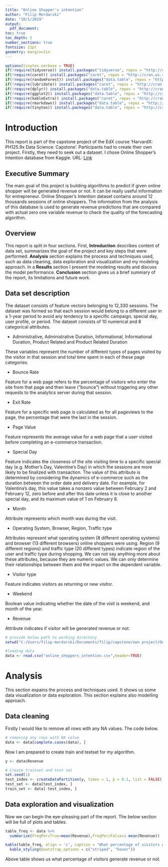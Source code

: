 ---
title: "Online Shopper's intention"
author: "Filip Mordarski"
date: "10/1/2019"
output: 
  pdf_document:
toc: true
toc_depth: 2
number_sections: true
fontsize: 11pt
geometry: margin=1in
---


```{r, include=FALSE}
options(tinytex.verbose = TRUE)
if(!require(tidyverse)) install.packages("tidyverse", repos = "http://cran.us.r-project.org")
if(!require(caret)) install.packages("caret", repos = "http://cran.us.r-project.org")
if(!require(randomForest)) install.packages("data.table", repos = "http://cran.us.r-project.org")
if(!require(lubridate)) install.packages("caret", repos = "http://cran.us.r-project.org")
if(!require(dplyr)) install.packages("data.table", repos = "http://cran.us.r-project.org")
if(!require(ggplot2)) install.packages("data.table", repos = "http://cran.us.r-project.org")
if(!require(kableExtra)) install.packages("caret", repos = "http://cran.us.r-project.org")
if(!require(rmarkdown)) install.packages("data.table", repos = "http://cran.us.r-project.org")
if(!require(tinytex)) install.packages("data.table", repos = "http://cran.us.r-project.org")

```

# Introduction

This report is part of the capstone project of the EdX course 'HarvardX: PH125.9x Data Science: Capstone'. Participants had to create their own project. Firstly, they need to seek out a dataset. I chose Online Shopper's Intention database from Kaggle. URL: [Link](https://www.kaggle.com/roshansharma/online-shoppers-intention.) 

## Executive Summary

The main goal of this project is building algorithms to predict if given online shopper will be generated revenue or not. It can be really useful information for entrepreneur. Online Shopper's Intention dataset contains around 12 thousands sessions of online shoppers. The information from the analysis of this database is used to generate revenue predictions that are compared with actual zero one variable revenue to check the quality of the forecasting algorithm. 

## Overview

This report is split in four sections. First, **Introduction** describes content of data set, summarizes the goal of the project and key steps that were performed. **Analysis** section explains the process and techniques used, such as data cleaning, data exploration and visualization and my modeling approach. In a **Results** section I present the modeling results and discuss the model performance. **Conclusion** section gives us a brief summary of the report, its limitations and future work.

## Data set description

The dataset consists of feature vectors belonging to 12,330 sessions. The dataset was formed so that each session would belong to a different user in a 1-year period to avoid any tendency to a specific campaign, special day, user profile, or period. The dataset consists of 10 numerical and 8 categorical attributes.

* Administrative, Administrative Duration, Informational, Informational Duration, Product Related and Product Related Duration

These variables represent the number of different types of pages visited by the visitor in that session and total time spent in each of these page categories.

* Bounce Rate

Feature for a web page refers to the percentage of visitors who enter the site from that page and then leave ("bounce") without triggering any other requests to the analytics server during that session.

* Exit Rate

Feature for a specific web page is calculated as for all pageviews to the page, the percentage that were the last in the session.

* Page Value

Feature represents the average value for a web page that a user visited before completing an e-commerce transaction.

* Special Day

Feature indicates the closeness of the site visiting time to a specific special day (e.g. Mother’s Day, Valentine's Day) in which the sessions are more likely to be finalized with transaction. The value of this attribute is determined by considering the dynamics of e-commerce such as the duration between the order date and delivery date. For example, for Valentina’s day, this value takes a nonzero value between February 2 and February 12, zero before and after this date unless it is close to another special day, and its maximum value of 1 on February 8.

* Month

Attribute represents which month was during the visit.

* Operating System, Browser, Region, Traffic type

Attributes represent what operating system (8 different operating systems) and browser (13 different browsers) online shoppers were using. Region (9 different regions) and traffic type (20 different types) indicate region of the user and traffic type during shopping. We can not say anything more about these attributes, because they are numeric values. We can only determine their relationships between them and the impact on the dependent variable.

* Visitor type

Feature indicates visitors as returning or new visitor.

* Weekend 

Boolean value indicating whether the date of the visit is weekend, and month of the year.

* Revenue

Attribute indicates if visitor will be generated revenue or not.


```{r ,echo = FALSE}
# provide below path to working directory
setwd("C:/Users/filip-mordarski/Documents/filip/capstone/own project/Online-Shopper-s-intention-master")

#loading data
data <- read.csv("online_shoppers_intention.csv",header=TRUE)
```

# Analysis

This section expains the process and techniques used. It shows us some data visualization or data exploration. This section explains also modelling approach.

## Data cleaning

Firstly I would like to remove all rows with any NA values. The code below.

```{r }
# removing any rows with NA value
data <- data[complete.cases(data), ]
```


Now I am prepared to create train and testset for my algorithm.

```{r }
y <- data$Revenue

# Create trainset and test set 
set.seed(1)
test_index <- createDataPartition(y, times = 1, p = 0.1, list = FALSE)
test_set <- data[test_index, ]
train_set <- data[-test_index, ]
```

## Data exploration and visualization

Now we can begin the eye-pleasing part of the report. The below section will be full of plots and tables.

\pagebreak


```{r ,echo = FALSE}
table_freq <- data %>%
  summarize(FreqPercTrue=mean(Revenue),FreqPercFalse=1-mean(Revenue)) 

kable(table_freq, align = 'c', caption = "What percentage of visitors generate revenue?", digits = 2) %>%
  kable_styling(bootstrap_options = c("striped", "hover")) 
```

Above table shows us what percentage of visitors generate revenue or not.